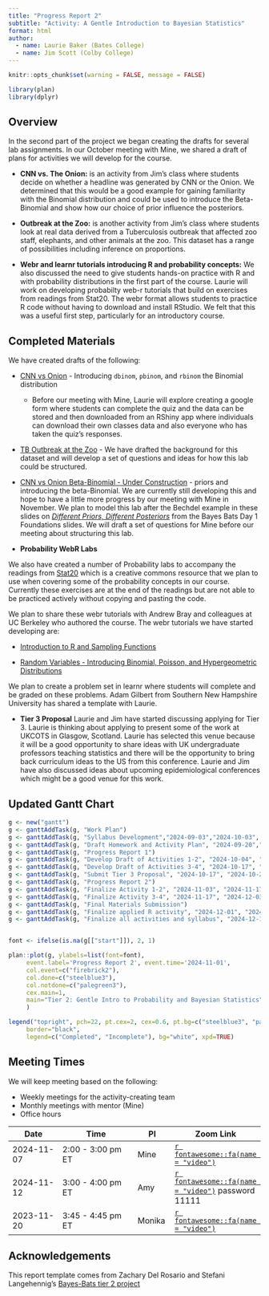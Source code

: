 ```yaml
---
title: "Progress Report 2"
subtitle: "Activity: A Gentle Introduction to Bayesian Statistics"
format: html
author: 
  - name: Laurie Baker (Bates College)
  - name: Jim Scott (Colby College)
---
```


```r
knitr::opts_chunk$set(warning = FALSE, message = FALSE)

library(plan)
library(dplyr)
```

## Overview

In the second part of the project we began creating the drafts for several lab assignments. In our October meeting with Mine, we shared a draft of plans for activities we will develop for the course.

- **CNN vs. The Onion:** is an activity from Jim's class where students decide on whether a headline was generated by CNN or the Onion. We determined that this would be a good example for gaining familiarity with the Binomial distribution and could be used to introduce the Beta-Binomial and show how our choice of prior influence the posteriors. 

- **Outbreak at the Zoo:** is another activity from Jim's class where students look at real data derived from a Tuberculosis outbreak that affected zoo staff, elephants, and other animals at the zoo. This dataset has a range of possibilities including inference on proportions. 
- **Webr and learnr tutorials introducing R and probability concepts:** We also discussed the need to give students hands-on practice with R and with probability distributions in the first part of the course. Laurie will work on developing probabilty web-r tutorials that build on exercises from readings from Stat20. The webr format allows students to practice R code without having to download and install RStudio. We felt that this was a useful first step, particularly for an introductory course. 

## Completed Materials

We have created drafts of the following:

- [CNN vs Onion](https://bayes-bats.github.io/tier2-short-term/course-materials/labs/beta_binomial_cnn_vs_onion/cnn_vs_onion.html) - Introducing `dbinom`, `pbinom`, and `rbinom` the Binomial distribution
    - Before our meeting with Mine, Laurie will explore creating a google form where students can complete the quiz and the data can be stored and then downloaded from an RShiny app where individuals can download their own classes data and also everyone who has taken the quiz's responses.

- [TB Outbreak at the Zoo](https://bayes-bats.github.io/tier2-short-term/course-materials/labs/zoo-outbreak/ZooOutbreak.html) - We have drafted the background for this dataset and will develop a set of questions and ideas for how this lab could be structured.
- [CNN vs Onion Beta-Binomial - Under Construction](https://bayes-bats.github.io/tier2-short-term/course-materials/labs/beta_binomial_cnn_vs_onion/cnn_vs_onion_beta_binomial.html) - priors and introducing the beta-Binomial. We are currently still developing this and hope to have a little more progress by our meeting with Mine in November. We plan to model this lab after the Bechdel example in these slides on [*Different Priors, Different Posteriors*](https://bayes-bats.github.io/bootcamp-materials-2024/day-1-foundations/2-lec-discrete-data/2-lec-discrete-data.html#/different-priors-different-posteriors) from the Bayes Bats Day 1 Foundations slides. We will draft a set of questions for Mine before our meeting about structuring this lab.

- **Probability WebR Labs**

We also have created a number of Probability labs to accompany the readings from [Stat20](stat20.org) which is a creative commons resource that we plan to use when covering some of the probability concepts in our course. Currently these exercises are at the end of the readings but are not able to be practiced actively without copying and pasting the code.

We plan to share these webr tutorials with Andrew Bray and colleagues at UC Berkeley who authored the course. The webr tutorials we have started developing are:

- [Introduction to R and Sampling Functions](../course-materials/labs/intro_probability_webr_labs/lab-intro-r-and-sampling-functions.html)

- [Random Variables - Introducing Binomial, Poisson, and Hypergeometric Distributions](../course-materials/labs/intro_probability_webr_labs/random_variables_binomial_poisson.html)

We plan to create a problem set in learnr where students will complete and be graded on these problems. Adam Gilbert from Southern New Hampshire University has shared a template with Laurie.

- **Tier 3 Proposal** Laurie and Jim have started discussing applying for Tier 3. Laurie is thinking about applying to present some of the work at UKCOTS in Glasgow, Scotland. Laurie has selected this venue because it will be a good opportunity to share ideas with UK undergraduate professors teaching statistics and there will be the opportunity to bring back curriculum ideas to the US from this conference. Laurie and Jim have also discussed ideas about upcoming epidemiological conferences which might be a good venue for this work.

## Updated Gantt Chart


```r
g <- new("gantt")
g <- ganttAddTask(g, "Work Plan")
g <- ganttAddTask(g, "Syllabus Development","2024-09-03","2024-10-03", done=85)
g <- ganttAddTask(g, "Draft Homework and Activity Plan", "2024-09-20","2024-10-03", done=100)
g <- ganttAddTask(g, "Progress Report 1")
g <- ganttAddTask(g, "Develop Draft of Activities 1-2", "2024-10-04", "2024-10-17", done=60)
g <- ganttAddTask(g, "Develop Draft of Activities 3-4", "2024-10-17", "2024-11-04", done=75)
g <- ganttAddTask(g, "Submit Tier 3 Proposal", "2024-10-17", "2024-10-24", done=0)
g <- ganttAddTask(g, "Progress Report 2")
g <- ganttAddTask(g, "Finalize Activity 1-2", "2024-11-03", "2024-11-17", done=0)
g <- ganttAddTask(g, "Finalize Activity 3-4", "2024-11-17", "2024-12-03", done=0)
g <- ganttAddTask(g, "Final Materials Submission")
g <- ganttAddTask(g, "Finalize applied R activity", "2024-12-01", "2024-12-10", done=0)
g <- ganttAddTask(g, "Finalize all activities and syllabus", "2024-12-10", "2024-12-14", done=0)


font <- ifelse(is.na(g[["start"]]), 2, 1)

plan::plot(g, ylabels=list(font=font),
     event.label='Progress Report 2', event.time='2024-11-01',
     col.event=c("firebrick2"),
     col.done=c("steelblue3"),
     col.notdone=c("palegreen3"),
     cex.main=1,
     main="Tier 2: Gentle Intro to Probability and Bayesian Statistics",
     )

legend("topright", pch=22, pt.cex=2, cex=0.6, pt.bg=c("steelblue3", "palegreen3"),
     border="black",
     legend=c("Completed", "Incomplete"), bg="white", xpd=TRUE)

```


## Meeting Times

We will keep meeting based on the following:

-   Weekly meetings for the activity-creating team
-   Monthly meetings with mentor (Mine)
-   Office hours

| Date       | Time               | PI     | Zoom Link |
|------------|--------------------|--------|-----------|
| 2024-11-07 |2:00 - 3:00 pm ET | Mine |[`r fontawesome::fa(name = "video")`](https://uci.zoom.us/j/96570454362) |
| 2024-11-12 | 3:00 - 4:00 pm ET      | Amy |   [`r fontawesome::fa(name = "video")`](https://duke.zoom.us/my/amyherring?pwd=UWczUjFOOXZ2MlhuYTMrLzVka05sQT09) password 11111       |
| 2023-11-20 | 3:45 - 4:45 pm ET | Monika |  [`r fontawesome::fa(name = "video")`](https://vassar.zoom.us/my/monika76five)        |

## Acknowledgements

This report template comes from Zachary Del Rosario and Stefani Langehennig's [Bayes-Bats tier 2 project](https://github.com/bayes-bats/tier2-freq-bayes)

